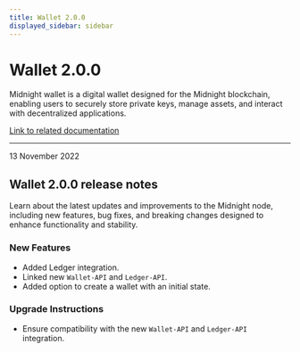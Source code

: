 ```yaml
---
title: Wallet 2.0.0
displayed_sidebar: sidebar
---
```


# Wallet 2.0.0

Midnight wallet is a digital wallet designed for the Midnight blockchain, enabling users to securely store private keys, manage assets, and interact with decentralized applications.

[Link to related documentation](../../learn/introduction/wallets)

---

<div 
  style={{
    marginTop: '0',
    fontSize: '1rem',
    fontWeight: 'normal',
    marginBottom: '0.5rem'
  }}
>
  13 November 2022
</div>

## Wallet 2.0.0 release notes

Learn about the latest updates and improvements to the Midnight node, including new features, bug fixes, and breaking changes designed to enhance functionality and stability.

### New Features

- Added Ledger integration. 
- Linked new `Wallet-API` and `Ledger-API`.
- Added option to create a wallet with an initial state.

### Upgrade Instructions

- Ensure compatibility with the new `Wallet-API` and `Ledger-API` integration.